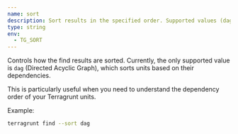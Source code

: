 ```yaml
---
name: sort
description: Sort results in the specified order. Supported values (dag). default dag.
type: string
env:
  - TG_SORT
---
```


Controls how the find results are sorted. Currently, the only supported value is `dag` (Directed Acyclic Graph), which sorts units based on their dependencies.

This is particularly useful when you need to understand the dependency order of your Terragrunt units.

Example:

```bash
terragrunt find --sort dag
```
